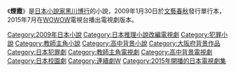 {{expand|time=2015-11-24T02:19:49+00:00}}
{{unreferenced|time=2015-11-24T02:19:49+00:00}}
《'''煙霞'''》是[[日本|日本]][[小說家|小說家]][[黑川博行|黑川博行]]的小說，2009年1月30日於[[文藝春秋|文藝春秋]]發行單行本，2015年7月在[[WOWOW|WOWOW]]電視台播出電視劇版本。

{{book-stub}}
{{連續劇W}}
{{2016年香港播出之日劇}}
{{DEFAULTSORT:Enka}}
[[Category:2009年日本小說|Category:2009年日本小說]]
[[Category:日本推理小說改編電視劇|Category:日本推理小說改編電視劇]]
[[Category:犯罪小說|Category:犯罪小說]]
[[Category:教師主角小說|Category:教師主角小說]]
[[Category:高中背景小說|Category:高中背景小說]]
[[Category:大阪府背景作品|Category:大阪府背景作品]]
[[Category:日本犯罪劇|Category:日本犯罪劇]]
[[Category:教師主角電視劇|Category:教師主角電視劇]]
[[Category:高中背景電視劇|Category:高中背景電視劇]]
[[Category:日本校園劇|Category:日本校園劇]]
[[Category:連續劇W|Category:連續劇W]]
[[Category:2015年開播的日本電視劇集|Category:2015年開播的日本電視劇集]]